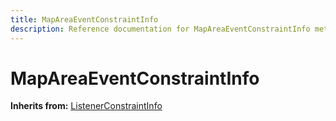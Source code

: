 ```yaml
---
title: MapAreaEventConstraintInfo
description: Reference documentation for MapAreaEventConstraintInfo meta class
---
```



# MapAreaEventConstraintInfo

**Inherits from:** [ListenerConstraintInfo](/classes/listenerconstraintinfo)

<ClassDetails file="/db/classes/MapAreaEventConstraintInfo.809b7af45707.json" />
